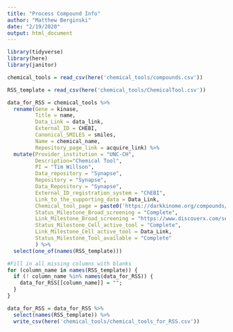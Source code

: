 ```yaml
---
title: "Process Compound Info"
author: "Matthew Berginski"
date: "2/19/2020"
output: html_document
---
```


```r
library(tidyverse)
library(here)
library(janitor)
```

```r
chemical_tools = read_csv(here('chemical_tools/compounds.csv'))

RSS_template = read_csv(here('chemical_tools/ChemicalTool.csv'))

data_for_RSS = chemical_tools %>%
  rename(Gene = kinase,
         Title = name,
         Data_Link = data_link,
         External_ID = CHEBI,
         Canonical_SMILES = smiles,
         Name = chemical_name,
         Repository_page_link = acquire_link) %>%
  mutate(Provider_institution = "UNC-CH",
         Description="Chemical Tool",
         PI = "Tim Willson",
         Data_repository = "Synapse",
         Repository = "Synapse",
         Data_Repository = "Synapse",
         External_ID_registration_system = "ChEBI",
         Link_to_the_supporting_data = Data_Link,
         Chemical_tool_page = paste0('https://darkkinome.org/compounds/',Title),
         Status_Milestone_Broad_screening = "Complete",
         Link_Milestone_Broad_screening = "https://www.discoverx.com/services/drug-discovery-development-services/kinase-profiling/kinomescan",
         Status_Milestone_Cell_active_tool = "Complete",
         Link_Milestone_Cell_active_tool = Data_Link,
         Status_Milestone_Tool_available = "Complete"
         ) %>%
  select(one_of(names(RSS_template)))

#Fill in all missing columns with blanks
for (column_name in names(RSS_template)) {
  if (! column_name %in% names(data_for_RSS)) {
    data_for_RSS[[column_name]] = "";
  }
}

data_for_RSS = data_for_RSS %>%
  select(names(RSS_template)) %>%
  write_csv(here('chemical_tools/chemical_tools_for_RSS.csv'))
```